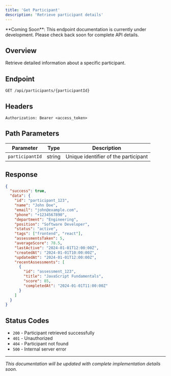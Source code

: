 ```yaml
---
title: 'Get Participant'
description: 'Retrieve participant details'
---
```


<Note>
  **Coming Soon**: This endpoint documentation is currently under development. Please check back soon for complete API details.
</Note>

## Overview

Retrieve detailed information about a specific participant.

## Endpoint

```
GET /api/participants/{participantId}
```

## Headers

```
Authorization: Bearer <access_token>
```

## Path Parameters

| Parameter | Type | Description |
|-----------|------|-------------|
| `participantId` | string | Unique identifier of the participant |

## Response

```json
{
  "success": true,
  "data": {
    "id": "participant_123",
    "name": "John Doe",
    "email": "john@example.com",
    "phone": "+1234567890",
    "department": "Engineering",
    "position": "Software Developer",
    "status": "active",
    "tags": ["frontend", "react"],
    "assessmentsTaken": 5,
    "averageScore": 78.5,
    "lastActive": "2024-01-01T12:00:00Z",
    "createdAt": "2024-01-01T10:00:00Z",
    "updatedAt": "2024-01-01T12:00:00Z",
    "recentAssessments": [
      {
        "id": "assessment_123",
        "title": "JavaScript Fundamentals",
        "score": 85,
        "completedAt": "2024-01-01T11:00:00Z"
      }
    ]
  }
}
```

## Status Codes

- `200` - Participant retrieved successfully
- `401` - Unauthorized
- `404` - Participant not found
- `500` - Internal server error

---

*This documentation will be updated with complete implementation details soon.* 